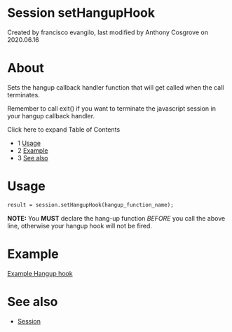 
# Session setHangupHook 

 Created by  francisco evangilo, last modified by  Anthony Cosgrove on 2020.06.16

# About

Sets the hangup callback handler function that will get called when the call terminates.

Remember to call exit() if you want to terminate the javascript session in your hangup callback handler.

Click here to expand Table of Contents

* 1 [Usage](#-freeswitch--session-sethanguphook-)
* 2 [Example](#example)
* 3 [See also](#see-also)

# Usage

```xml
result = session.setHangupHook(hangup_function_name);
```

**NOTE:** You **MUST** declare the hang-up function _BEFORE_ you call the above line, otherwise your hangup hook will not be fired.

# Example

[Example Hangup hook](../../Lua-API-Reference/index.mdx#sessionsethanguphook)

# See also

* [Session](https://wiki.freeswitch.org/wiki/Session "Session")

  

